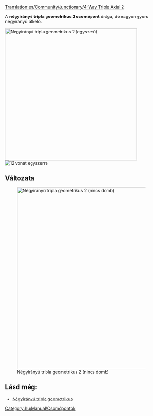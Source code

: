 [[Translation:en/Community/Junctionary/4-Way Triple Axial 2]]

{{hu/Community/Junctionary/Csomópontmenü}}
A '''négyirányú tripla geometrikus 2 csomópont''' drága, de nagyon gyors négyirányú átkelő. 

[[File:en/Community/Junctionary/Tripleaxialv2.png|none|thumb|435px|Négyirányú tripla geometrikus 2 (egyszerű)]]
[[File:en/Community/Junctionary/4wta2.gif|right|thumb|12 vonat egyszerre]]

{{hu/Community/Junctionary/Csomópontok tulajdonságai|Drága|3|1|1|1|1|0|1|1|0|0|1|||
*Nagyon sok vonat egyidejű kezelésére képes.
*Külön irányokat használ: fel-le, ill. jobbról balra.
*Kis területet igényel (15x11).
*Nincs éles kanyar, vagy csak néhány van (lásd a nagysebességű javított változatot).
*Nem lehet dugó, sem torlódás.
*Nincs sem pályaelágazás, sem becsatlakozás.
*Azért nincs pályakapcsolat, mert egyszerű vagy dupla vonalak kiszolgálására is alkalmas. Építsd, ahogy jónak látod.
}}

==Változata==
[[File:en/Community/Junctionary/Tripleaxialv22.png|none|thumb|600px|Négyirányú tripla geometrikus 2 (nincs domb)]]

{{hu/Community/Junctionary/Csomópontok tulajdonságai|Drága|3|1|1|1|1|0|1|1|0|0|1|||
*Nagyon sok vonat egyidejű kezelésére képes.
*Külön irányokat használ: fel-le, ill. jobbról balra.
*Kis területet igényel (15x11).
*Néhány éles kanyar.
*Nincs szükség dombra (a nagy sebesség érdekében).
*Nem lehet dugó, sem torlódás.
*Nincs sem pályaelágazás, sem becsatlakozás.
*Azért nincs pályakapcsolat, mert egyszerű vagy dupla vonalak kiszolgálására is alkalmas. Építsd, ahogy jónak látod.
*Minden vonal egy szinttel magasabb ponton kezdődik belépéskor, mint végződik kilépéskor.

}}

==Lásd még:==
* [[hu/Community/Junctionary/Csomópont/Négyirányú tripla geometrikus|Négyirányú tripla geometrikus]]

[[Category:hu/Manual/Csomópontok]]